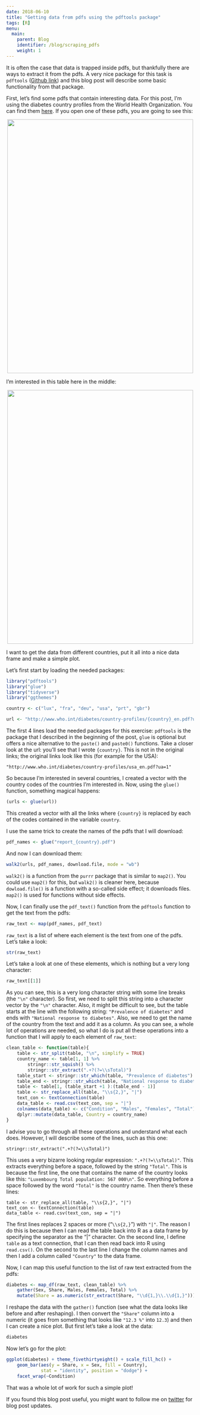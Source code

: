 ```yaml
---
date: 2018-06-10
title: "Getting data from pdfs using the pdftools package"
tags: [R]
menu:
  main:
    parent: Blog
    identifier: /blog/scraping_pdfs
    weight: 1
---
```


It is often the case that data is trapped inside pdfs, but thankfully there are ways to extract
it from the pdfs. A very nice package for this task is 
`pdftools` ([Github link](https://github.com/ropensci/pdftools))
and this blog post will describe some basic functionality from that package.

First, let's find some pdfs that contain interesting data. For this post, I'm using the diabetes
country profiles from the World Health Organization. You can find them [here](http://www.who.int/diabetes/country-profiles/en/#U).
If you open one of these pdfs, you are going to see this:

<div style="text-align:center;">
  <a href="http://www.who.int/diabetes/country-profiles/lux_en.pdf?ua=1">
    <img src="/img/diabetes_lux.png" width="499" height="680"/></a>
</div>

I'm interested in this table here in the middle:

<div style="text-align:center;">
  <a href="http://www.who.int/diabetes/country-profiles/lux_en.pdf?ua=1">
    <img src="/img/diabetes_table.png" width="499" height="680"/></a>
</div>

I want to get the data from different countries, put it all into a nice data frame and make a 
simple plot. 

Let's first start by loading the needed packages:

```r
library("pdftools")
library("glue")
library("tidyverse")
library("ggthemes")

country <- c("lux", "fra", "deu", "usa", "prt", "gbr")

url <- "http://www.who.int/diabetes/country-profiles/{country}_en.pdf?ua=1"
```

The first 4 lines load the needed packages for this exercise: `pdftools` is the package that I 
described in the beginning of the post, `glue` is optional but offers a nice alternative to the 
`paste()` and `paste0()` functions. Take a closer look at the url: you'll see that I wrote `{country}`.
This is not in the original links; the original links look like this (for example for the USA):

```
"http://www.who.int/diabetes/country-profiles/usa_en.pdf?ua=1"
```

So because I'm interested in several countries, I created a vector with the country codes 
of the countries I'm interested in. Now, using the `glue()` function, something magical happens:

```r
(urls <- glue(url))
```

This created a vector with all the links where `{country}` is replaced by each of the codes 
contained in the variable `country`.

I use the same trick to create the names of the pdfs that I will download:

```r
pdf_names <- glue("report_{country}.pdf")
```

And now I can download them:

```r
walk2(urls, pdf_names, download.file, mode = "wb")
```

`walk2()` is a function from the `purrr` package that is similar to `map2()`. You could use `map2()` 
for this, but `walk2()` is cleaner here, because `dowload.file()` is a function with a so-called
side effect; it downloads files. `map2()` is used for functions without side effects.

Now, I can finally use the `pdf_text()` function from the `pdftools` function to get the text
from the pdfs:

```r
raw_text <- map(pdf_names, pdf_text)
```

`raw_text` is a list of where each element is the text from one of the pdfs. Let's take a look:

```r
str(raw_text)
```

Let's take a look at one of these elements, which is nothing but a very long character:

```r
raw_text[[1]]
```

As you can see, this is a very long character string with some line breaks (the `"\n"` character). 
So first, we need to split this string into a character vector by the `"\n"` character. Also, it might
be difficult to see, but the table starts at the line with the following string:
`"Prevalence of diabetes"` and ends with `"National response to diabetes"`. Also, we need to get 
the name of the country from the text and add it as a column. As you can see, a whole lot 
of operations are needed, so what I do is put all these operations into a function that I will apply
to each element of `raw_text`:


```r
clean_table <- function(table){
    table <- str_split(table, "\n", simplify = TRUE)
    country_name <- table[1, 1] %>% 
        stringr::str_squish() %>% 
        stringr::str_extract(".+?(?=\\sTotal)")
    table_start <- stringr::str_which(table, "Prevalence of diabetes")
    table_end <- stringr::str_which(table, "National response to diabetes")
    table <- table[1, (table_start +1 ):(table_end - 1)]
    table <- str_replace_all(table, "\\s{2,}", "|")
    text_con <- textConnection(table)
    data_table <- read.csv(text_con, sep = "|")
    colnames(data_table) <- c("Condition", "Males", "Females", "Total")
    dplyr::mutate(data_table, Country = country_name)
}
```

I advise you to go through all these operations and understand what each does. However, I will 
describe some of the lines, such as this one:

```
stringr::str_extract(".+?(?=\\sTotal)")
```

This uses a very bizarre looking regular expression: `".+?(?=\\sTotal)"`. This extracts everything
before a space, followed by the string `"Total"`. This is because the first line, the one that contains
the name of the country looks like this: `"Luxembourg Total population: 567 000\n"`. So everything
before a space followed by the word `"Total"` is the country name. Then there's these lines:

```
table <- str_replace_all(table, "\\s{2,}", "|")
text_con <- textConnection(table)
data_table <- read.csv(text_con, sep = "|")
```

The first lines replaces 2 spaces or more ("`\\s{2,}`") with `"|"`. The reason I do this is because 
then I can read the table back into R as a data frame by specifying the separator as the "|" character.
On the second line, I define `table` as a text connection, that I can then read back into R using 
`read.csv()`. On the second to the last line I change the column names and then I add a column
called `"Country"` to the data frame.

Now, I can map this useful function to the list of raw text extracted from the pdfs:

```r
diabetes <- map_df(raw_text, clean_table) %>% 
    gather(Sex, Share, Males, Females, Total) %>% 
    mutate(Share = as.numeric(str_extract(Share, "\\d{1,}\\.\\d{1,}")))
```

I reshape the data with the `gather()` function (see what the data looks like before and after 
reshaping). I then convert the `"Share"` column into a numeric (it goes from something that looks
like `"12.3 %"` into `12.3`) and then I can create a nice plot. But first let's take a look at 
the data:

```r
diabetes
```

Now let's go for the plot:

```r
ggplot(diabetes) + theme_fivethirtyeight() + scale_fill_hc() +
    geom_bar(aes(y = Share, x = Sex, fill = Country), 
             stat = "identity", position = "dodge") +
    facet_wrap(~Condition)
```

That was a whole lot of work for such a simple plot!

If you found this blog post useful, you might want to follow me on [twitter](https://www.twitter.com/brodriguesco)
for blog post updates.




